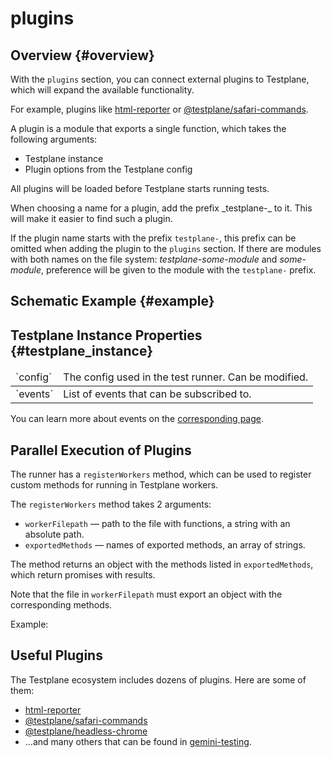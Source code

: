 
# plugins

## Overview {#overview}

With the `plugins` section, you can connect external plugins to Testplane, which will expand the available functionality.

For example, plugins like [html-reporter][html-reporter] or [@testplane/safari-commands](https://github.com/gemini-testing/testplane-safari-commands).

A plugin is a module that exports a single function, which takes the following arguments:

-   Testplane instance
-   Plugin options from the Testplane config

All plugins will be loaded before Testplane starts running tests.

<Admonition type="tip">
    When choosing a name for a plugin, add the prefix _testplane-_ to it. This will make it easier
    to find such a plugin.
</Admonition>

If the plugin name starts with the prefix `testplane-`, this prefix can be omitted when adding the plugin to the `plugins` section. If there are modules with both names on the file system: _testplane-some-module_ and _some-module_, preference will be given to the module with the `testplane-` prefix.

## Schematic Example {#example}

<PluginsExample />

## Testplane Instance Properties {#testplane_instance}

<table>
    <thead>
        <tr>
            <td>`config`</td>
            <td>The config used in the test runner. Can be modified.</td>
        </tr>
    </thead>
    <tbody>
        <tr>
            <td>`events`</td>
            <td>List of events that can be subscribed to.</td>
        </tr>
    </tbody>
</table>

You can learn more about events on the [corresponding page](../../reference/testplane-events).

## Parallel Execution of Plugins

The runner has a `registerWorkers` method, which can be used to register custom methods for running in Testplane workers.

The `registerWorkers` method takes 2 arguments:

-   `workerFilepath` — path to the file with functions, a string with an absolute path.
-   `exportedMethods` — names of exported methods, an array of strings.

The method returns an object with the methods listed in `exportedMethods`, which return promises with results.

Note that the file in `workerFilepath` must export an object with the corresponding methods.

Example:

<RegisterWorkersExample />

## Useful Plugins

The Testplane ecosystem includes dozens of plugins. Here are some of them:

-   [html-reporter](https://github.com/gemini-testing/html-reporter)
-   [@testplane/safari-commands](https://github.com/gemini-testing/testplane-safari-commands)
-   [@testplane/headless-chrome](https://github.com/gemini-testing/testplane-headless-chrome)
-   ...and many others that can be found in [gemini-testing](https://github.com/search?q=topic%3Atestplane-plugin+org%3Agemini-testing&type=Repositories).

[html-reporter]: ../../html-reporter/html-reporter-setup
[testplane-test-repeater]: ../../plugins/testplane-test-repeater
